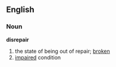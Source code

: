 == English ==
=== Noun ===
'''disrepair'''
# the state of being out of repair; [[broken]]
# [[impaired]] condition